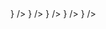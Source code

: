  
<Cards>
  <Cards.Card
    title="How to run a mod"
    href="/docs/Running_Mod"
    arrow
    icon={ <svg xmlns="http://www.w3.org/2000/svg" height="24px" viewBox="0 -960 960 960" width="24px" fill="#1b9df5"><path d="M80-240v-480h80v480H80Zm560 0-57-56 144-144H240v-80h487L584-664l56-56 240 240-240 240Z"/></svg>   }
  />
  <Cards.Card
    title="Options Tabs"
    href="/docs/Main_Code_Parts/Options#other-common-options"
    arrow
    icon={ <svg xmlns="http://www.w3.org/2000/svg" height="24px" viewBox="0 -960 960 960" width="24px" fill="#1b9df5"><path d="M280-600v-80h560v80H280Zm0 160v-80h560v80H280Zm0 160v-80h560v80H280ZM160-600q-17 0-28.5-11.5T120-640q0-17 11.5-28.5T160-680q17 0 28.5 11.5T200-640q0 17-11.5 28.5T160-600Zm0 160q-17 0-28.5-11.5T120-480q0-17 11.5-28.5T160-520q17 0 28.5 11.5T200-480q0 17-11.5 28.5T160-440Zm0 160q-17 0-28.5-11.5T120-320q0-17 11.5-28.5T160-360q17 0 28.5 11.5T200-320q0 17-11.5 28.5T160-280Z"/></svg> }
  />
  <Cards.Card
    title="Ticking"
    href="/docs/Main_Code_Parts/Ticking"
    arrow
    icon={ <svg xmlns="http://www.w3.org/2000/svg" height="24px" viewBox="0 -960 960 960" width="24px" fill="#1b9df5"><path d="M401 0q-83 0-156-31.5t-127.5-86Q63-172 31.5-245T0-400q0-83 31.5-156t86-127.5Q172-738 245-769.5T401-801q10 0 19.5.5T440-799v80q-10-1-19.5-1.5T401-721q-134 0-227.5 93.5T80-400q0 133 93.5 226.5T401-80q133 0 226.5-93.5T721-400h80q0 82-31.5 155t-86 127.5q-54.5 54.5-127 86T401 0Zm131-212L360-384v-216h80v184l148 148-56 56Zm342-268q-23-142-120-246.5T520-866v-82q171 37 290.5 165T955-480h-81Zm-163 0q-19-75-69.5-132T520-698v-85q103 32 177 113.5T793-480h-82Z"/></svg> }
  />
  <Cards.Card
    title="Issues"
    href="/docs/Main_Code_Parts/Problems"
    arrow
    icon= {<svg xmlns="http://www.w3.org/2000/svg" height="24px" viewBox="0 -960 960 960" width="24px" fill="#1b9df5"><path d="M480-200q66 0 113-47t47-113v-160q0-66-47-113t-113-47q-66 0-113 47t-47 113v160q0 66 47 113t113 47Zm-80-120h160v-80H400v80Zm0-160h160v-80H400v80Zm80 40Zm0 320q-65 0-120.5-32T272-240H160v-80h84q-3-20-3.5-40t-.5-40h-80v-80h80q0-20 .5-40t3.5-40h-84v-80h112q14-23 31.5-43t40.5-35l-64-66 56-56 86 86q28-9 57-9t57 9l88-86 56 56-66 66q23 15 41.5 34.5T688-640h112v80h-84q3 20 3.5 40t.5 40h80v80h-80q0 20-.5 40t-3.5 40h84v80H688q-32 56-87.5 88T480-120Z"/></svg>}
  />
  <Cards.Card
  title="Ship"
  href="/docs/Main_Code_Parts/Ship"
  arrow
  icon= { <img src="https://raw.githubusercontent.com/rithyn/rithy-archives/refs/heads/main/101.PNG" width="24px" height="24px" /> }
  />
</Cards>

